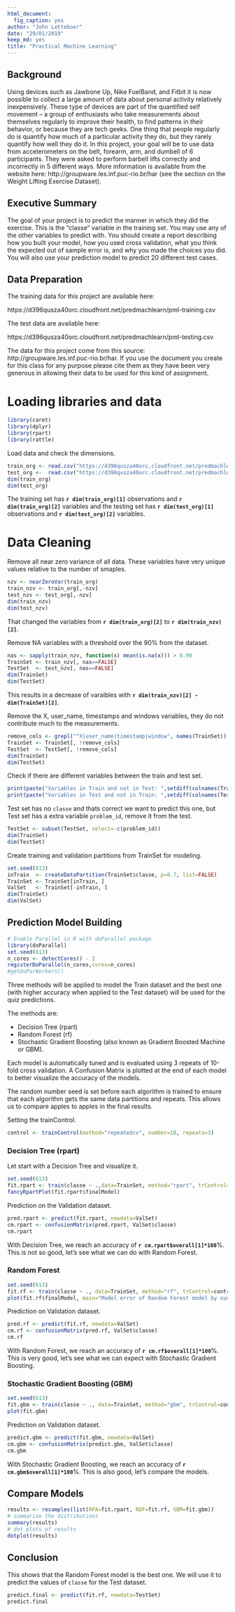 ```yaml
---
html_document:
  fig_caption: yes
author: "John Letteboer"
date: "29/01/2019"
keep_md: yes
title: "Practical Machine Learning"
---
```


## Background

Using devices such as Jawbone Up, Nike FuelBand, and Fitbit it is now possible to collect a large amount of data about personal activity relatively inexpensively. These type of devices are part of the quantified self movement – a group of enthusiasts who take measurements about themselves regularly to improve their health, to find patterns in their behavior, or because they are tech geeks. One thing that people regularly do is quantify how much of a particular activity they do, but they rarely quantify how well they do it. In this project, your goal will be to use data from accelerometers on the belt, forearm, arm, and dumbell of 6 participants. They were asked to perform barbell lifts correctly and incorrectly in 5 different ways. More information is available from the website here: http://groupware.les.inf.puc-rio.br/har (see the section on the Weight Lifting Exercise Dataset). 

## Executive Summary

The goal of your project is to predict the manner in which they did the exercise. This is the "classe" variable in the training set. You may use any of the other variables to predict with. You should create a report describing how you built your model, how you used cross validation, what you think the expected out of sample error is, and why you made the choices you did. You will also use your prediction model to predict 20 different test cases. 

## Data Preparation

The training data for this project are available here:

https://d396qusza40orc.cloudfront.net/predmachlearn/pml-training.csv

The test data are available here:

https://d396qusza40orc.cloudfront.net/predmachlearn/pml-testing.csv

The data for this project come from this source: http://groupware.les.inf.puc-rio.br/har. If you use the document you create for this class for any purpose please cite them as they have been very generous in allowing their data to be used for this kind of assignment. 

# Loading libraries and data
```r
library(caret)
library(dplyr)
library(rpart)
library(rattle)
```

Load data and check the dimensions.
```r
train_org <- read.csv("https://d396qusza40orc.cloudfront.net/predmachlearn/pml-training.csv")
test_org <-  read.csv("https://d396qusza40orc.cloudfront.net/predmachlearn/pml-testing.csv")
dim(train_org)
dim(test_org)
```

The training set has **`r dim(train_org)[1]`** observations and **`r dim(train_org)[2]`** variables and the testing set has **`r dim(test_org)[1]`** observations and **`r dim(test_org)[2]`** variables.

# Data Cleaning
Remove all near zero variance of all data. These variables have very unique values relative to the number of smaples.
```r
nzv <- nearZeroVar(train_org)
train_nzv <- train_org[,-nzv]
test_nzv <- test_org[,-nzv]
dim(train_nzv)
dim(test_nzv)
```

That changed the variables from **`r dim(train_org)[2]`** to **`r dim(train_nzv)[2]`**.

Remove NA variables with a threshold over the 90% from the dataset.
```r
nas <- sapply(train_nzv, function(x) mean(is.na(x))) > 0.90
TrainSet <- train_nzv[, nas==FALSE]
TestSet  <- test_nzv[, nas==FALSE]
dim(TrainSet)
dim(TestSet)
```

This results in a decrease of varaibles with **`r dim(train_nzv)[2] - dim(TrainSet)[2]`**.

Remove the X, user_name, timestamps and windows variables, they do not contribute much to the measurements.
```r
remove_cols <- grepl("^X|user_name|timestamp|window", names(TrainSet))
TrainSet <- TrainSet[, !remove_cols]
TestSet  <- TestSet[, !remove_cols]
dim(TrainSet)
dim(TestSet)
```


Check if there are different variables between the train and test set.
```r
print(paste("Variables in Train and not in Test: ",setdiff(colnames(TrainSet), colnames(TestSet))))
print(paste("Variables in Test and not in Train: ",setdiff(colnames(TestSet), colnames(TrainSet))))
```

Test set has no ``classe`` and thats correct we want to predict this one, but Test set has a extra variable ``problem_id``, remove it from the test. 

```r
TestSet <- subset(TestSet, select=-c(problem_id))
dim(TrainSet)
dim(TestSet)
```

Create training and validation partitions from TrainSet for modeling.
```r
set.seed(613)
inTrain  <- createDataPartition(TrainSet$classe, p=0.7, list=FALSE)
TrainSet <- TrainSet[inTrain, ]
ValSet   <- TrainSet[-inTrain, ]
dim(TrainSet)
dim(ValSet)
```

## Prediction Model Building
```r
# Enable Parallel in R with doParallel package 
library(doParallel) 
set.seed(613)
n_cores <- detectCores() - 2  
registerDoParallel(n_cores,cores=n_cores)
#getDoParWorkers()
```
Three methods will be applied to model the Train dataset and the best one (with higher accuracy when applied to the Test dataset) will be used for the quiz predictions. 

The methods are:

- Decision Tree (rpart) 
- Random Forest (rf)  
- Stochastic Gradient Boosting (also known as Gradient Boosted Machine or GBM). 

Each model is automatically tuned and is evaluated using 3 repeats of 10-fold cross validation. A Confusion Matrix is plotted at the end of each model to better visualize the accuracy of the models.

The random number seed is set before each algorithm is trained to ensure that each algorithm gets the same data partitions and repeats. This allows us to compare apples to apples in the final results. 

Setting the trainControl. 
```r
control <- trainControl(method="repeatedcv", number=10, repeats=3)
```

### Decision Tree (rpart)
Let start with a Decision Tree and visualize it.
```r
set.seed(613)
fit.rpart <- train(classe ~ .,data=TrainSet, method="rpart", trControl=control)
fancyRpartPlot(fit.rpart$finalModel)
```

Prediction on the Validation dataset.
```r
pred.rpart <- predict(fit.rpart, newdata=ValSet)
cm.rpart <- confusionMatrix(pred.rpart, ValSet$classe)
cm.rpart 
```

With Decision Tree, we reach an accuracy of **`r cm.rpart$overall[1]*100`**%. This is not so good, let’s see what we can do with Random Forest.

### Random Forest
```r
set.seed(613)
fit.rf <- train(classe ~ ., data=TrainSet, method="rf", trControl=control, ntree=150)
plot(fit.rf$finalModel, main="Model error of Random Forest model by number of trees")
```

Prediction on Validation dataset.
```r
pred.rf <- predict(fit.rf, newdata=ValSet)
cm.rf <- confusionMatrix(pred.rf, ValSet$classe)
cm.rf
```

With Random Forest, we reach an accuracy of **`r cm.rf$overall[1]*100`**%. This is very good, let’s see what we can expect with Stochastic Gradient Boosting.

### Stochastic Gradient Boosting (GBM)
```r
set.seed(613)
fit.gbm <- train(classe ~ ., data=TrainSet, method="gbm", trControl=control, verbose = FALSE)
plot(fit.gbm)
```

Prediction on Validation dataset.
```r
predict.gbm <- predict(fit.gbm, newdata=ValSet)
cm.gbm <- confusionMatrix(predict.gbm, ValSet$classe)
cm.gbm
```

With Stochastic Gradient Boosting, we reach an accuracy of **`r cm.gbm$overall[1]*100`**%. This is also good, let’s compare the models.

## Compare Models
```r
results <- resamples(list(RPA=fit.rpart, RDF=fit.rf, GBM=fit.gbm))
# summarize the distributions
summary(results)
# dot plots of results
dotplot(results)
```


## Conclusion
This shows that the Random Forest model is the best one. We will use it to predict the values of `classe` for the Test dataset.

```r
predict.final <- predict(fit.rf, newdata=TestSet)
predict.final
```


